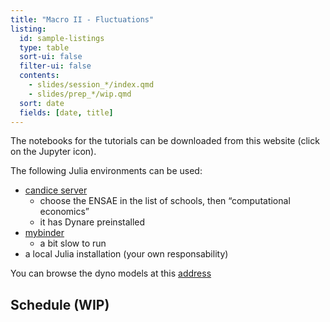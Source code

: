 ```yaml
---
title: "Macro II - Fluctuations"
listing:
  id: sample-listings
  type: table
  sort-ui: false
  filter-ui: false
  contents: 
    - slides/session_*/index.qmd
    - slides/prep_*/wip.qmd
  sort: date
  fields: [date, title]
---
```


::: {.callout-tip title="Resources for tutorials" collapse="true"}

The notebooks for the tutorials can be downloaded from this website (click on the Jupyter icon).

The following Julia environments can be used:

- [candice server](https://jupytercloud.idcs.polytechnique.fr/jupyter)
  - choose the ENSAE in the list of schools, then "computational economics"
  - it has Dynare preinstalled
- [mybinder](https://mybinder.org/v2/gh/albop/ae2e6_tutorials.git/HEAD)
  - a bit slow to run
- a local Julia installation (your own responsability)

You can browse the dyno models at this [address](https://www.mosphere.fr/ae2e6_models)



:::

## Schedule (WIP)

::: {#sample-listings}

:::
